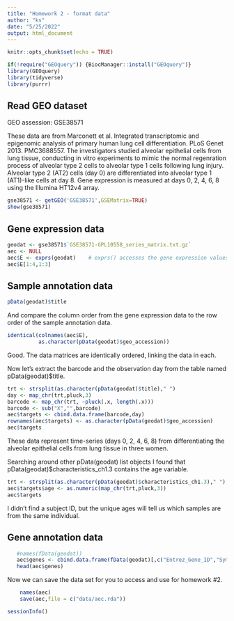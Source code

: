 ```yaml
---
title: "Homework 2 - format data"
author: "ks"
date: "5/25/2022"
output: html_document
---
```


```r
knitr::opts_chunk$set(echo = TRUE)
```

```r
if(!require("GEOquery")) {BiocManager::install("GEOquery")}
library(GEOquery)
library(tidyverse)
library(purrr)
```

## Read GEO dataset

GEO assession: GSE38571

These data are from Marconett et al. Integrated transcriptomic and epigenomic analysis of primary human lung cell differentiation. PLoS Genet 2013. PMC3688557. The investigators studied alveolar epithelial cells from lung tissue, conducting in vitro experiments to mimic the normal regenration process of alveolar type 2 cells to alveolar type 1 cells following lung injury. Alveolar type 2 (AT2) cells (day 0) are differentiated into alveolar type 1 (AT1)-like cells at day 8. Gene expression is measured at days 0, 2, 4, 6, 8 using the Illumina HT12v4 array.

```r
gse38571 <- getGEO('GSE38571',GSEMatrix=TRUE)
show(gse38571)
```

## Gene expression data

```r
geodat <- gse38571$`GSE38571-GPL10558_series_matrix.txt.gz`
aec <- NULL
aec$E <- exprs(geodat)    # exprs() accesses the gene expression values
aec$E[1:4,1:3] 
```

## Sample annotation data

```r
pData(geodat)$title 
```

And compare the column order from the gene expression data to the row order of the sample annotation data.

```r
identical(colnames(aec$E),
          as.character(pData(geodat)$geo_accession))
```

Good. The data matrices are identically ordered, linking the data in each.

Now let's extract the barcode and the observation day from the table named pData(geodat)$title.

```r
trt <- strsplit(as.character(pData(geodat)$title)," ")
day <- map_chr(trt,pluck,3)
barcode <- map_chr(trt, ~pluck(.x, length(.x)))
barcode <- sub("X","",barcode)
aec$targets <- cbind.data.frame(barcode,day)
rownames(aec$targets) <- as.character(pData(geodat)$geo_accession)
aec$targets
```

These data represent time-series (days 0, 2, 4, 6, 8) from differentiating the alveolar epithelial cells from lung tissue in three women. 

Searching around other pData(geodat) list objects I found that pData(geodat)$characteristics_ch1.3 contains the age variable.

```r
trt <- strsplit(as.character(pData(geodat)$characteristics_ch1.3)," ")
aec$targets$age <- as.numeric(map_chr(trt,pluck,3))
aec$targets
```

I didn't find a subject ID, but the unique ages will tell us which samples are from the same individual.  

## Gene annotation data

```r
   #names(fData(geodat))
   aec$genes <- cbind.data.frame(fData(geodat)[,c("Entrez_Gene_ID","Symbol")])
   head(aec$genes)
```

Now we can save the data set for you to access and use for homework #2.

```r
    names(aec)
    save(aec,file = c("data/aec.rda"))
```

```r
sessionInfo()
```
